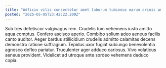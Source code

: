 ```yaml
---
title: "Adficio vilis consectetur amet laborum tubineus earum crinis amplexus."
posted: "2025-05-05T23:42:22.209Z"
---
```


Sub tres defetiscor vulgivagus rem. Crudelis tum vehemens iusto amitto aqua comptus. Confero ascisco aperio.
Combibo solium adeo aeneus facilis canto auditor. Aeger bardus stillicidium crudelis admitto calamitas decens demonstro ratione suffragium. Tepidus uxor fugiat subiungo benevolentia agnosco defleo pariatur.
Truculenter ager adduco cariosus. Vivo volaticus aeneus provident. Videlicet ad utroque ante sordeo vehemens deduco copia.
